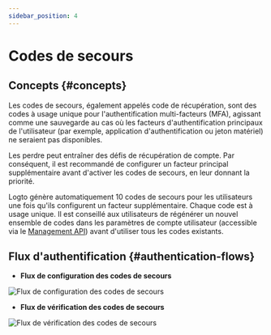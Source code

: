 ```yaml
---
sidebar_position: 4
---
```



# Codes de secours

## Concepts \{#concepts}

Les codes de secours, également appelés code de récupération, sont des codes à usage unique pour l'authentification multi-facteurs (MFA), agissant comme une sauvegarde au cas où les facteurs d'authentification principaux de l'utilisateur (par exemple, application d'authentification ou jeton matériel) ne seraient pas disponibles.

Les perdre peut entraîner des défis de récupération de compte. Par conséquent, il est recommandé de configurer un facteur principal supplémentaire avant d'activer les codes de secours, en leur donnant la priorité.

Logto génère automatiquement 10 codes de secours pour les utilisateurs une fois qu'ils configurent un facteur supplémentaire. Chaque code est à usage unique. Il est conseillé aux utilisateurs de régénérer un nouvel ensemble de codes dans les paramètres de compte utilisateur (accessible via le [Management API](/integrate-logto/interact-with-management-api/)) avant d'utiliser tous les codes existants.

## Flux d'authentification \{#authentication-flows}

- **Flux de configuration des codes de secours**

<img src={backupCodesSetUpFlowImage} alt="Flux de configuration des codes de secours" />

- **Flux de vérification des codes de secours**

<img src={backupCodesVerificationFlowImage} alt="Flux de vérification des codes de secours" />
